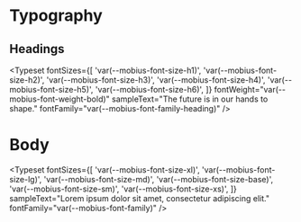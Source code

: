
<Meta title="Foundations/Typography" />

# Typography

## Headings

<Typeset
  fontSizes={[
    'var(--mobius-font-size-h1)',
    'var(--mobius-font-size-h2)',
    'var(--mobius-font-size-h3)',
    'var(--mobius-font-size-h4)',
    'var(--mobius-font-size-h5)',
    'var(--mobius-font-size-h6)',
  ]}
  fontWeight="var(--mobius-font-weight-bold)"
  sampleText="The future is in our hands to shape."
  fontFamily="var(--mobius-font-family-heading)"
/>

# Body

<Typeset
  fontSizes={[
    'var(--mobius-font-size-xl)',
    'var(--mobius-font-size-lg)',
    'var(--mobius-font-size-md)',
    'var(--mobius-font-size-base)',
    'var(--mobius-font-size-sm)',
    'var(--mobius-font-size-xs)',
  ]}
  sampleText="Lorem ipsum dolor sit amet, consectetur adipiscing elit."
  fontFamily="var(--mobius-font-family)"
/>
